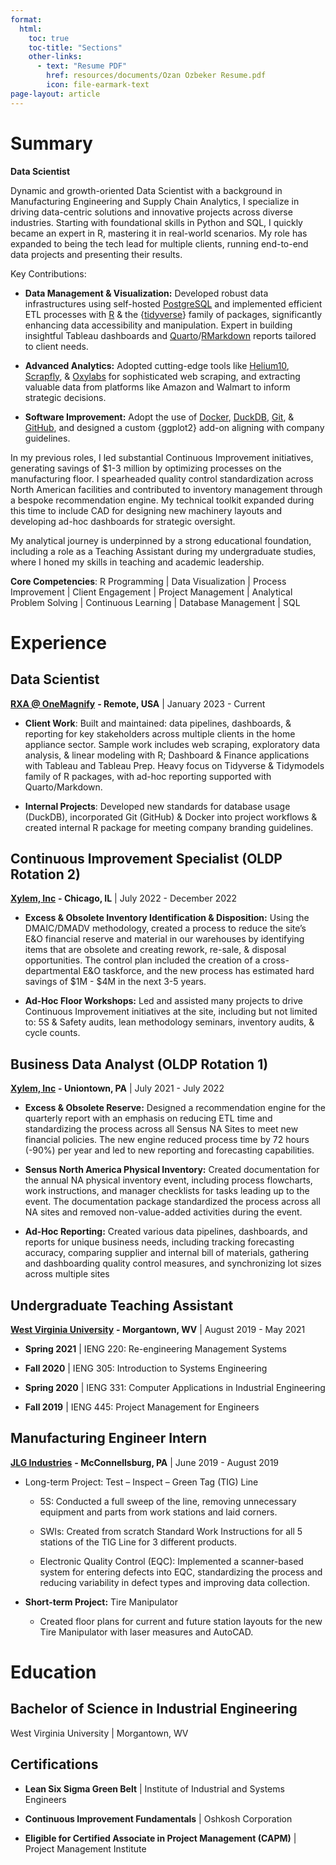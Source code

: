 ```yaml
---
format:
  html: 
    toc: true
    toc-title: "Sections"
    other-links:
      - text: "Resume PDF"
        href: resources/documents/Ozan Ozbeker Resume.pdf
        icon: file-earmark-text
page-layout: article
---
```


# Summary

**Data Scientist**

Dynamic and growth-oriented Data Scientist with a background in Manufacturing Engineering and Supply Chain Analytics, I specialize in driving data-centric solutions and innovative projects across diverse industries. Starting with foundational skills in Python and SQL, I quickly became an expert in R, mastering it in real-world scenarios. My role has expanded to being the tech lead for multiple clients, running end-to-end data projects and presenting their results.

Key Contributions:

-   **Data Management & Visualization:** Developed robust data infrastructures using self-hosted [PostgreSQL](https://www.postgresql.org/) and implemented efficient ETL processes with [R](https://www.r-project.org/) & the {[tidyverse](https://www.tidyverse.org/)} family of packages, significantly enhancing data accessibility and manipulation. Expert in building insightful Tableau dashboards and [Quarto](https://quarto.org/)/[RMarkdown](https://rmarkdown.rstudio.com/) reports tailored to client needs.

-   **Advanced Analytics:** Adopted cutting-edge tools like [Helium10](https://www.helium10.com/), [Scrapfly](https://scrapfly.io/), & [Oxylabs](https://oxylabs.io/) for sophisticated web scraping, and extracting valuable data from platforms like Amazon and Walmart to inform strategic decisions.

-   **Software Improvement:** Adopt the use of [Docker](https://www.docker.com/), [DuckDB](https://duckdb.org/), [Git](https://git-scm.com/), & [GitHub](https://github.com/), and designed a custom {ggplot2} add-on aligning with company guidelines.

In my previous roles, I led substantial Continuous Improvement initiatives, generating savings of \$1-3 million by optimizing processes on the manufacturing floor. I spearheaded quality control standardization across North American facilities and contributed to inventory management through a bespoke recommendation engine. My technical toolkit expanded during this time to include CAD for designing new machinery layouts and developing ad-hoc dashboards for strategic oversight.

My analytical journey is underpinned by a strong educational foundation, including a role as a Teaching Assistant during my undergraduate studies, where I honed my skills in teaching and academic leadership.

**Core Competencies**: R Programming \| Data Visualization \| Process Improvement \| Client Engagement \| Project Management \| Analytical Problem Solving \| Continuous Learning \| Database Management \| SQL

# Experience

## Data Scientist

[**RXA \@ OneMagnify**](https://rxa.io/) **- Remote, USA** \| January 2023 - Current

-   **Client Work**: Built and maintained: data pipelines, dashboards, & reporting for key stakeholders across multiple clients in the home appliance sector. Sample work includes web scraping, exploratory data analysis, & linear modeling with R; Dashboard & Finance applications with Tableau and Tableau Prep. Heavy focus on Tidyverse & Tidymodels family of R packages, with ad-hoc reporting supported with Quarto/Markdown.

-   **Internal Projects**: Developed new standards for database usage (DuckDB), incorporated Git (GitHub) & Docker into project workflows & created internal R package for meeting company branding guidelines.

## Continuous Improvement Specialist (OLDP Rotation 2)

[**Xylem, Inc**](https://www.xylem.com/en-us/) **- Chicago, IL** \| July 2022 - December 2022

-   **Excess & Obsolete Inventory Identification & Disposition:** Using the DMAIC/DMADV methodology, created a process to reduce the site’s E&O financial reserve and material in our warehouses by identifying items that are obsolete and creating rework, re-sale, & disposal opportunities. The control plan included the creation of a cross-departmental E&O taskforce, and the new process has estimated hard savings of \$1M - \$4M in the next 3-5 years.

-   **Ad-Hoc Floor Workshops:** Led and assisted many projects to drive Continuous Improvement initiatives at the site, including but not limited to: 5S & Safety audits, lean methodology seminars, inventory audits, & cycle counts.

## Business Data Analyst (OLDP Rotation 1)

[**Xylem, Inc**](https://www.xylem.com/en-us/) **- Uniontown, PA** \| July 2021 - July 2022

-   **Excess & Obsolete Reserve:** Designed a recommendation engine for the quarterly report with an emphasis on reducing ETL time and standardizing the process across all Sensus NA Sites to meet new financial policies. The new engine reduced process time by 72 hours (-90%) per year and led to new reporting and forecasting capabilities.

-   **Sensus North America Physical Inventory:** Created documentation for the annual NA physical inventory event, including process flowcharts, work instructions, and manager checklists for tasks leading up to the event. The documentation package standardized the process across all NA sites and removed non-value-added activities during the event.

-   **Ad-Hoc Reporting:** Created various data pipelines, dashboards, and reports for unique business needs, including tracking forecasting accuracy, comparing supplier and internal bill of materials, gathering and dashboarding quality control measures, and synchronizing lot sizes across multiple sites

## Undergraduate Teaching Assistant

[**West Virginia University**](https://www.wvu.edu/) **- Morgantown, WV** \| August 2019 - May 2021

-   **Spring 2021** \| IENG 220: Re-engineering Management Systems

-   **Fall 2020** \| IENG 305: Introduction to Systems Engineering

-   **Spring 2020** \| IENG 331: Computer Applications in Industrial Engineering

-   **Fall 2019** \| IENG 445: Project Management for Engineers

## Manufacturing Engineer Intern

[**JLG Industries**](https://www.jlg.com/) **- McConnellsburg, PA** \| June 2019 - August 2019

-   Long-term Project: Test – Inspect – Green Tag (TIG) Line

    -   5S: Conducted a full sweep of the line, removing unnecessary equipment and parts from work stations and laid corners.

    -   SWIs: Created from scratch Standard Work Instructions for all 5 stations of the TIG Line for 3 different products.

    -   Electronic Quality Control (EQC): Implemented a scanner-based system for entering defects into EQC, standardizing the process and reducing variability in defect types and improving data collection.

-   **Short-term Project:** Tire Manipulator

    -   Created floor plans for current and future station layouts for the new Tire Manipulator with laser measures and AutoCAD.

# Education

## Bachelor of Science in Industrial Engineering

West Virginia University \| Morgantown, WV

## Certifications

-   **Lean Six Sigma Green Belt** \| Institute of Industrial and Systems Engineers

-   **Continuous Improvement Fundamentals** \| Oshkosh Corporation

-   **Eligible for Certified Associate in Project Management (CAPM)** \| Project Management Institute
